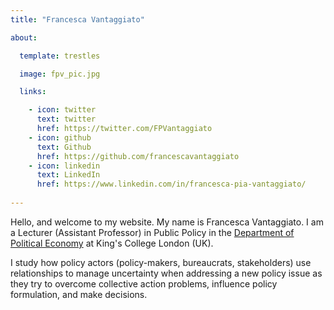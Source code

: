 ```yaml
---
title: "Francesca Vantaggiato"

about:

  template: trestles

  image: fpv_pic.jpg

  links:

    - icon: twitter
      text: twitter
      href: https://twitter.com/FPVantaggiato
    - icon: github
      text: Github
      href: https://github.com/francescavantaggiato
    - icon: linkedin
      text: LinkedIn
      href: https://www.linkedin.com/in/francesca-pia-vantaggiato/
    
---
```



Hello, and welcome to my website. My name is Francesca Vantaggiato. I am a Lecturer (Assistant Professor) in Public Policy in the [Department of Political Economy](https://www.kcl.ac.uk/people/francesca-pia-vantaggiato) at King\'s College London (UK).

I study how policy actors (policy-makers, bureaucrats, stakeholders) use relationships to manage uncertainty when addressing a new policy issue as they try to overcome collective action problems, influence policy formulation, and make decisions.


